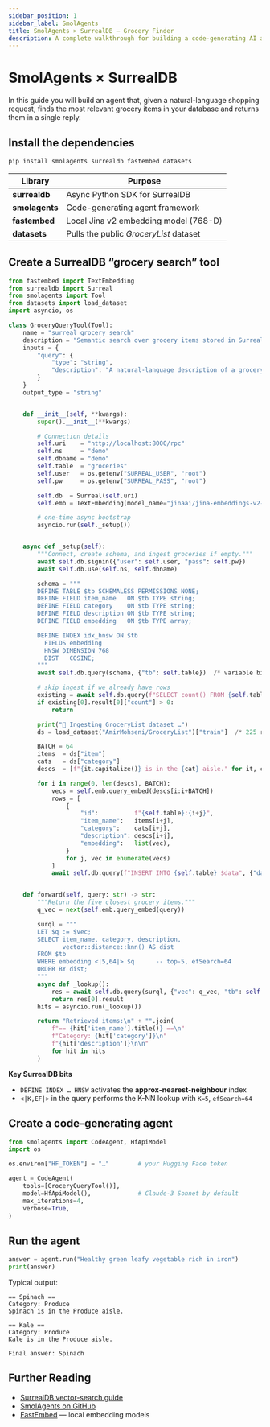 ```yaml
---
sidebar_position: 1
sidebar_label: SmolAgents
title: SmolAgents × SurrealDB — Grocery Finder
description: A complete walkthrough for building a code-generating AI agent that recommends grocery items by querying SurrealDB’s HNSW vector index.
---
```


# SmolAgents × SurrealDB

In this guide you will build an agent that, given a natural-language shopping request, finds the most relevant grocery items in your database and returns them in a single reply.

## Install the dependencies

```bash
pip install smolagents surrealdb fastembed datasets
````

| Library        | Purpose                                |
| -------------- | -------------------------------------- |
| **surrealdb**  | Async Python SDK for SurrealDB         |
| **smolagents** | Code-generating agent framework        |
| **fastembed**  | Local Jina v2 embedding model (768-D)  |
| **datasets**   | Pulls the public *GroceryList* dataset |

## Create a SurrealDB “grocery search” tool

```python
from fastembed import TextEmbedding
from surrealdb import Surreal
from smolagents import Tool
from datasets import load_dataset
import asyncio, os

class GroceryQueryTool(Tool):
    name = "surreal_grocery_search"
    description = "Semantic search over grocery items stored in SurrealDB."
    inputs = {
        "query": {
            "type": "string",
            "description": "A natural-language description of a grocery need.",
        }
    }
    output_type = "string"


    def __init__(self, **kwargs):
        super().__init__(**kwargs)

        # Connection details
        self.uri    = "http://localhost:8000/rpc"
        self.ns     = "demo"
        self.dbname = "demo"
        self.table  = "groceries"
        self.user   = os.getenv("SURREAL_USER", "root")
        self.pw     = os.getenv("SURREAL_PASS", "root")

        self.db  = Surreal(self.uri)
        self.emb = TextEmbedding(model_name="jinaai/jina-embeddings-v2-base-en")

        # one-time async bootstrap
        asyncio.run(self._setup())


    async def _setup(self):
        """Connect, create schema, and ingest groceries if empty."""
        await self.db.signin({"user": self.user, "pass": self.pw})
        await self.db.use(self.ns, self.dbname)

        schema = """
        DEFINE TABLE $tb SCHEMALESS PERMISSIONS NONE;
        DEFINE FIELD item_name   ON $tb TYPE string;
        DEFINE FIELD category    ON $tb TYPE string;
        DEFINE FIELD description ON $tb TYPE string;
        DEFINE FIELD embedding   ON $tb TYPE array;

        DEFINE INDEX idx_hnsw ON $tb
          FIELDS embedding
          HNSW DIMENSION 768
          DIST   COSINE;
        """
        await self.db.query(schema, {"tb": self.table})  /* variable binding */citeturn2search0

        # skip ingest if we already have rows
        existing = await self.db.query(f"SELECT count() FROM {self.table};")
        if existing[0].result[0]["count"] > 0:
            return

        print("🛒 Ingesting GroceryList dataset …")
        ds = load_dataset("AmirMohseni/GroceryList")["train"]  /* 225 rows */citeturn1view0

        BATCH = 64
        items  = ds["item"]
        cats   = ds["category"]
        descs  = [f"{it.capitalize()} is in the {cat} aisle." for it, cat in zip(items, cats)]

        for i in range(0, len(descs), BATCH):
            vecs = self.emb.query_embed(descs[i:i+BATCH])
            rows = [
                {
                    "id":          f"{self.table}:{i+j}",
                    "item_name":   items[i+j],
                    "category":    cats[i+j],
                    "description": descs[i+j],
                    "embedding":   list(vec),
                }
                for j, vec in enumerate(vecs)
            ]
            await self.db.query(f"INSERT INTO {self.table} $data", {"data": rows})


    def forward(self, query: str) -> str:
        """Return the five closest grocery items."""
        q_vec = next(self.emb.query_embed(query))

        surql = """
        LET $q := $vec;
        SELECT item_name, category, description,
               vector::distance::knn() AS dist
        FROM $tb
        WHERE embedding <|5,64|> $q      -- top-5, efSearch=64
        ORDER BY dist;
        """
        async def _lookup():
            res = await self.db.query(surql, {"vec": q_vec, "tb": self.table})
            return res[0].result
        hits = asyncio.run(_lookup())

        return "Retrieved items:\n" + "".join(
            f"== {hit['item_name'].title()} ==\n"
            f"Category: {hit['category']}\n"
            f"{hit['description']}\n\n"
            for hit in hits
        )
```

**Key SurrealDB bits**

* `DEFINE INDEX … HNSW` activates the **approx-nearest-neighbour** index
* `<|K,EF|>` in the query performs the K-NN lookup with `K=5`, `efSearch=64`

## Create a code-generating agent

```python
from smolagents import CodeAgent, HfApiModel
import os

os.environ["HF_TOKEN"] = "…"        # your Hugging Face token

agent = CodeAgent(
    tools=[GroceryQueryTool()],
    model=HfApiModel(),             # Claude-3 Sonnet by default
    max_iterations=4,
    verbose=True,
)
```

## Run the agent

```python
answer = agent.run("Healthy green leafy vegetable rich in iron")
print(answer)
```

Typical output:

```
== Spinach ==
Category: Produce
Spinach is in the Produce aisle.

== Kale ==
Category: Produce
Kale is in the Produce aisle.

Final answer: Spinach
```

## Further Reading

* [SurrealDB vector-search guide](/docs/surrealql/statements/define/indexes)
* [SmolAgents on GitHub](https://github.com/huggingface/smolagents)
* [FastEmbed](https://github.com/qdrant/fastembed) — local embedding models

